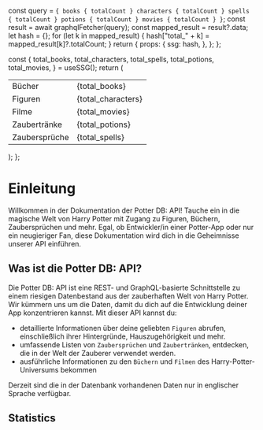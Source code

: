 


  const query = `
    {
      books {
        totalCount
      }
      characters {
        totalCount
      }
      spells {
        totalCount
      }
      potions {
        totalCount
      }
      movies {
        totalCount
      }
    }
  `;
  const result = await graphqlFetcher(query);
  const mapped_result = result?.data;
  let hash = {};
  for (let k in mapped_result) {
    hash["total_" + k] = mapped_result[k]?.totalCount;
  }
  return {
    props: {
      ssg: hash,
    },
  };
};

  const {
    total_books,
    total_characters,
    total_spells,
    total_potions,
    total_movies,
  } = useSSG();
  return (
    <table>
      <tbody>
        <tr>
          <td>Bücher</td>
          <td>{total_books}</td>
        </tr>
        <tr>
          <td>Figuren</td>
          <td>{total_characters}</td>
        </tr>
        <tr>
          <td>Filme</td>
          <td>{total_movies}</td>
        </tr>
        <tr>
          <td>Zaubertränke</td>
          <td>{total_potions}</td>
        </tr>
        <tr>
          <td>Zaubersprüche</td>
          <td>{total_spells}</td>
        </tr>
      </tbody>
    </table>
  );
};

# Einleitung

Willkommen in der Dokumentation der Potter DB: API!
Tauche ein in die magische Welt von Harry Potter mit Zugang zu Figuren, Büchern, Zaubersprüchen und mehr.
Egal, ob Entwickler/in einer Potter-App oder nur ein neugieriger Fan, diese Dokumentation wird dich in die Geheimnisse unserer API einführen.

## Was ist die Potter DB: API?

Die Potter DB: API ist eine REST- und GraphQL-basierte Schnittstelle zu einem riesigen Datenbestand aus der zauberhaften Welt von Harry Potter. Wir kümmern uns um die Daten, damit du dich auf die Entwicklung deiner App konzentrieren kannst. Mit dieser API kannst du:
- detaillierte Informationen über deine geliebten `Figuren` abrufen, einschließlich ihrer Hintergründe, Hauszugehörigkeit und mehr.
- umfassende Listen von `Zaubersprüchen` und `Zaubertränken`, entdecken, die in der Welt der Zauberer verwendet werden.
- ausführliche Informationen zu den `Büchern` und `Filmen` des Harry-Potter-Universums bekommen

<Callout type="info" emoji="ℹ️">
  Derzeit sind die in der Datenbank vorhandenen Daten nur in englischer Sprache verfügbar.
</Callout>

## Statistics

<Stats />
